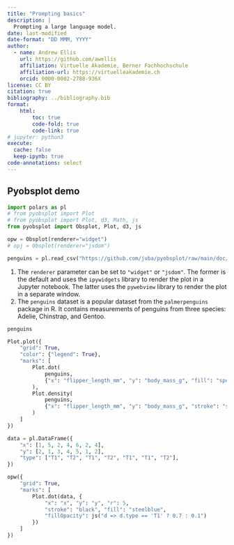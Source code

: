 ```yaml
---
title: "Prompting basics"
description: |
  Prompting a large language model.
date: last-modified
date-format: "DD MMM, YYYY"
author: 
  - name: Andrew Ellis
    url: https://github.com/awellis
    affiliation: Virtuelle Akademie, Berner Fachhochschule
    affiliation-url: https://virtuelleakademie.ch
    orcid: 0000-0002-2788-936X
license: CC BY
citation: true
bibliography: ../bibliography.bib
format:
    html:
        toc: true
        code-fold: true
        code-link: true
# jupyter: python3
execute: 
  cache: false
  keep-ipynb: true
code-annotations: select
---
```



## Pyobsplot demo


```python
import polars as pl
# from pyobsplot import Plot
# from pyobsplot import Plot, d3, Math, js
from pyobsplot import Obsplot, Plot, d3, js

opw = Obsplot(renderer="widget")
# opj = Obsplot(renderer="jsdom")                                                       # <1>

penguins = pl.read_csv("https://github.com/juba/pyobsplot/raw/main/doc/data/penguins.csv") # <2>
```

1. The `renderer` parameter can be set to `"widget"` or `"jsdom"`. The former is the default and uses the `ipywidgets` library to render the plot in a Jupyter notebook. The latter uses the `pywebview` library to render the plot in a separate window.
2. The `penguins` dataset is a popular dataset from the `palmerpenguins` package in R. It contains measurements of penguins from three species: Adelie, Chinstrap, and Gentoo.
```python
penguins
```

```python
Plot.plot({
    "grid": True,
    "color": {"legend": True},
    "marks": [
        Plot.dot(
            penguins, 
            {"x": "flipper_length_mm", "y": "body_mass_g", "fill": "species"}
        ),
        Plot.density(
            penguins, 
            {"x": "flipper_length_mm", "y": "body_mass_g", "stroke": "species"}
        )
    ]
})
```




```python
data = pl.DataFrame({
    "x": [1, 5, 2, 4, 6, 2, 4],
    "y": [2, 1, 3, 4, 5, 1, 2],
    "type": ["T1", "T2", "T1", "T2", "T1", "T1", "T2"],
})

opw({
    "grid": True,
    "marks": [
        Plot.dot(data, {
            "x": "x", "y": "y", "r": 5,
            "stroke": "black", "fill": "steelblue",
            "fillOpacity": js("d => d.type == 'T1' ? 0.7 : 0.1")
        })
    ]
})
```





<!-- 
```r
library(tidyverse)
library(palmerpenguins)
penguins |>                                      # <1>
  mutate(                                        # <2>
    bill_ratio = bill_depth_mm / bill_length_mm, # <2>
    bill_area  = bill_depth_mm * bill_length_mm  # <2>
  )                                              # <2>
```
1. Take `penguins`, and then,
2. add new columns for the bill ratio and bill area. -->